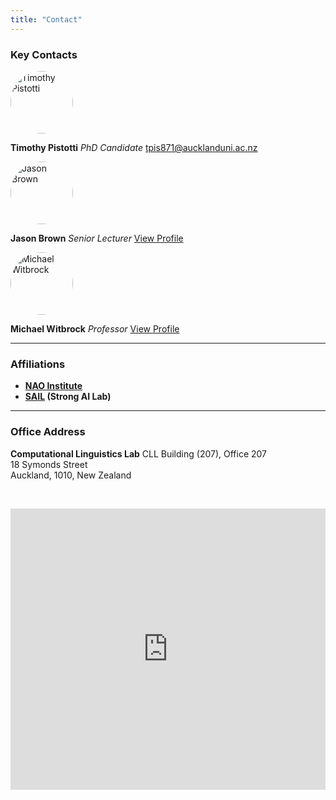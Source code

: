 ```yaml
---
title: "Contact"
---
```


### Key Contacts

::: {layout-ncol=3}

<div>
<img src="images/profile.jpg" alt="Timothy Pistotti" style="width:100px; border-radius: 50%;">

**Timothy Pistotti** *PhD Candidate*
[tpis871@aucklanduni.ac.nz](mailto:tpis871@aucklanduni.ac.nz)
</div>

<div>
<img src="images/jason-brown.png" alt="Jason Brown" style="width:100px; border-radius: 50%;">

**Jason Brown** *Senior Lecturer*
[View Profile](https://profiles.auckland.ac.nz/jason-brown)
</div>

<div>
<img src="images/michael-witbrock.jpg" alt="Michael Witbrock" style="width:100px; border-radius: 50%;">

**Michael Witbrock** *Professor*
[View Profile](https://profiles.auckland.ac.nz/m-witbrock)
</div>

:::

<hr>

### Affiliations

* **[NAO Institute](https://www.naoinstitute.auckland.ac.nz/)**
* **[SAIL](https://www.ai.ac.nz/) (Strong AI Lab)**

<hr>

### Office Address

**Computational Linguistics Lab**
CLL Building (207), Office 207  
18 Symonds Street  
Auckland, 1010, New Zealand

<br>

<iframe src="https://www.google.com/maps/embed?pb=!1m18!1m12!1m3!1d3192.411130310852!2d174.7651709764511!3d-36.8566417722271!2m3!1f0!2f0!3f0!3m2!1i1024!2i768!4f13.1!3m3!1m2!1s0x6d0d47e5b7cde6fb%3A0x8814ae19a32c0211!2s18%20Symonds%20Street%2C%20Auckland%20CBD%2C%20Auckland%201010%2C%20New%20Zealand!5e0!3m2!1sen!2sus!4v1690000000000!5m2!1sen!2sus" width="100%" height="450" style="border:0;" allowfullscreen="" loading="lazy" referrerpolicy="no-referrer-when-downgrade"></iframe>